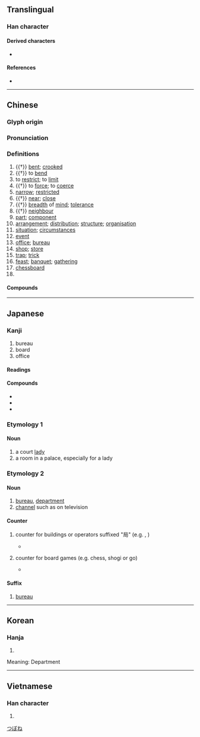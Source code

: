 {{also|侷|跼}}
{{character info/new}}

==Translingual==
{{stroke order|type=bw}}

===Han character===
{{Han char|rn=44|rad=尸|as=04|sn=7|four=77227|canj=SSR|ids=⿸尸⿹𠃌口}}

====Derived characters====
* {{l|mul|[[侷]], [[𡌟]], [[𡨅]], [[挶]], [[𩧺]], [[𫪐]], [[𬇴]], [[𦯃]], [[梮]], [[焗]], [[䏱]], [[𠵑]], [[𤶹]], [[锔]], [[𫀸]], [[𦀯]], [[䎤]], [[跼]], [[鋦]], [[𩓛]], [[𩠧]], [[駶]], [[𩭊]], [[𫬊]], [[𩷐]], [[𪁵]], [[𪓩]]}}

====References====
* {{Han ref|kx=0300.220|dkj=07653|dj=0596.150|hdz=20967.080|uh=5C40|ud=23616|bh=A7BD|bd=42941}}

----

==Chinese==
{{zh-forms}}

===Glyph origin===
{{Han etym}}

===Pronunciation===
{{zh-pron
|m=jú
|m-s=
|c=guk6,guk6-2
|c-t=
|g=
|h=pfs=khiu̍k
|j=
|mb=
|md=guŏk
|mn=kio̍k/qz:kia̍k/tw,xm:ke̍k
|mn_note=kio̍k - literary; kia̍k/ke̍k - vernacular
|mn-t=gêg8
|w=5jjioq
|x=
|mc=y
|oc=y
|ma=y
|cat=a,v,n,cls
}}

===Definitions===
{{zh-hanzi}}

# {{†}} [[bent]]; [[crooked]]
# {{†}} to [[bend]]
# to [[restrict]]; to [[limit]]
# {{†}} to [[force]]; to [[coerce]]
# [[narrow]]; [[restricted]]
# {{†}} [[near]]; [[close]]
# {{†}} [[breadth]] of [[mind]]; [[tolerance]]
# {{†}} [[neighbour]]
# [[part]]; [[component]]
# [[arrangement]]; [[distribution]]; [[structure]]; [[organisation]]
# [[situation]]; [[circumstance]]s
# [[event]]
# [[office]]; [[bureau]]
# [[shop]]; [[store]]
# [[trap]]; [[trick]]
# [[feast]]; [[banquet]]; [[gathering]]
# [[chessboard]]
# {{zh-classifier|boardgames and ballgames|t=[[game]]|cat=y}}

====Compounds====
{{zh-der|三振出局|不了之局|不識局面|世局|中信局|中局|中情局|亂局|了局|假局子|僵局|全局|公估局|公安局|公賣局|公路局|最高當局|冷局|出局|分局|刑事局|勝局|勞保局|博局|危局|叫二排局|叫局|合局|和局|器局|四司六局|困局|國安局|國稅局|國貿局|大局|大局已定|定局|寶泉局|寶源局|對局|尷尬局面|局主|局促|局促一隅|局促不安|局內人|局勢|局外|局外人|局子|局家|局度|局戲|局方|局本|局束|局段|局票|局賭|局蹐不安|局部|局部雨|局量|局限|局面|局騙|工務局|工業局|布局|平局|建設局|弄局|成局|戰局|打遲局|承局|拘局|招商局|捐局|排局|攪局|支局|政局|敗局|教育局|散局|新局|新局面|明局|時局|曲局|書局|格局|棋局|櫃坊賭局|殘局|民信局|水利局|水局|決勝局|法制局|活局子|港務局|牌局|物資局|環保局|生藥局|當局|當局者迷|發球局|知局|短局|短局促|社會局|移民局|糊弄局|糧食局|終局|終局裁判|結局|網路書局|置身局外|美人局|胡弄局|茶局子|落局|藥局|蜷局|行動郵局|衛生局|裝局|觀光局|觀局|設局|識局|警察局|警局|變局|財政局|賭局|走局|起功局|路局|通觀全局|遞局|郵局|郵政局|鏢局|鐵路局|鑄幣局|長局|開局|電報局|電腦書局|顧全大局|飯局|騙局|鹽務總局|無局|電信局}}

{{zh-cat|Intermediate}}

----

==Japanese==

===Kanji===
{{ja-kanji|grade=3|rs=尸04}}

#bureau
#board
#office

====Readings====
{{ja-readings
|goon=ごく
|kanon=きょく
|kun=つぼね-, しきる
}}

====Compounds====
* {{ja-r|郵%便%局|ゆう%びん%きょく|post office}}
* {{ja-r|薬%局|やっ%きょく|pharmacy}}
* {{ja-r|送%信%局|そう%しん%きょく|relay station}}

===Etymology 1===

====Noun====
{{ja-noun|つぼね}}

# a court [[lady]]
# a room in a palace, especially for a lady

===Etymology 2===

====Noun====
{{ja-noun|きょく}}

# [[bureau]], [[department]]
# [[channel]] such as on television

====Counter====
{{ja-pos|counter|きょく}}
# counter for buildings or operators suffixed "局" (e.g. {{ja-r|郵%便%局|ゆう%びん%-きょく|post office}}, {{ja-r|テレビ局|テレビ-きょく|television station}})
#* {{quote-web|1=ja|date=2019-02-28|work={{wj|佐%賀%新%聞|[佐](さ)[賀](が)[新](しん)[聞](ぶん)}}|trans-work=Saga Shimbun|url=https://www.saga-s.co.jp/articles/-/343270|title={{lj|＜[平](へい)[成](せい)　この[日](ひ)、（[番](ばん)[外](がい)）＞[郵](ゆう)[便](びん)[局](きょく)で「うるう[日](び)」[障](しょう)[害](がい)＝[平](へい)[成](せい)[12](じゅうに)[年](ねん)[2](に)[月](がつ)[29](にじゅうく)[日](にち)（[19](じゅうく)[年](ねん)[前](まえ)） [ＡＴＭ](エーティーエム)の[電](でん)[源](げん)[入](はい)らず[窓](まど)[口](ぐち)[対](たい)[応](おう)}}}}
#*:{{ja-usex
|[[県%内]]でも特%定%郵%便%局など4%'''局'''で、業%務%開%始の午%前%8%時から郵%便%貯%金%自%動%預%払%機（[[ATM]]）の[[電%源]]が入らず、午%後%0%時%20%分に[[復%旧]]するまで、[[貯%金]]の[[預け入れ]]は[[窓%口]]で対%応した。
|けん%ない でも とく%てい% ゆう%びん%-きょく など よん%-'''きょく''' で、ぎょう%む% かい%し の ご%ぜん% はち%-じ から ゆう%びん% ちょ%きん% じ%どう% あずけ% ばらい%-き（エーティーエム）の でん%げん が はいらず、ご%ご% れい%-じ% にじっ%-ぷん に ふっ%きゅう する まで、ちょ%きん の あずけいれ は まど%ぐち で たい%おう した。
|In the Prefecture, post office deposit automatic teller machines (ATMs) installed on 4 '''post offices''' including Special Post Office couldn't turn on from 8 AM at starting operations and they handled depositing money work at windows until 0:20 when it had restored.}}
# counter for board games (e.g. chess, shogi or go)
#* {{quote-web|1=ja|date=November 25 2019|author=|work={{wj|朝日新聞|[朝](あさ)[日](ひ)[新](しん)[聞](ぶん)}}|trans-work={{w|Asahi Shimbun}}|url=https://www.asahi.com/articles/ASMCN351TMCNPTFC00C.html|title={{lj|[将](しょう)[棋](ぎ)ユーチューバー、[四](よ)[段](だん)に[勝](しょう)[利](り)　あと[２](に)[勝](しょう)でプロ[入](い)り}}}}
#*:{{ja-usex
|試%験 は 若%手 棋%士 ５%人 と ５%'''局''' [[指す|指し]]、 ３%勝 で 合%格 する。
|し%けん は わか%て き%し ご-%にん と ご-%'''きょく''' さし、 さん-%しょう で ごう%かく する。
|In the examination, he will play five '''games''' against five young players and if he wins three games, he will pass the examination.}}

====Suffix====
{{ja-pos|suffix|きょく}}

# [[bureau]]

[[Category:ja:Rooms|つぼね]]

----

==Korean==

===Hanja===
{{ko-hanja|hangeul=국}}

# {{rfdef|ko|sort=尸04}}

Meaning: Department

----

==Vietnamese==

===Han character===
{{vi-hantu|[[cục]], [[cộc]], [[cuộc]], [[gục]], [[ngúc]]|rs=尸04}}

# {{rfdef|vi|sort=尸04}}